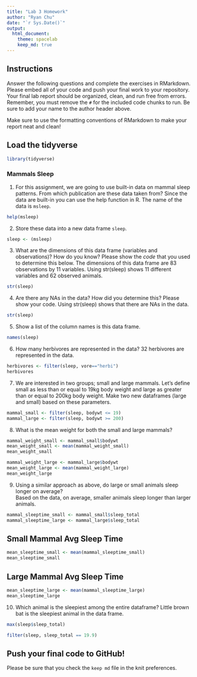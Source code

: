 ```yaml
---
title: "Lab 3 Homework"
author: "Ryan Chu"
date: "`r Sys.Date()`"
output:
  html_document: 
    theme: spacelab
    keep_md: true
---
```


## Instructions
Answer the following questions and complete the exercises in RMarkdown. Please embed all of your code and push your final work to your repository. Your final lab report should be organized, clean, and run free from errors. Remember, you must remove the `#` for the included code chunks to run. Be sure to add your name to the author header above.  

Make sure to use the formatting conventions of RMarkdown to make your report neat and clean!  

## Load the tidyverse
```r
library(tidyverse)
```

### Mammals Sleep  
1. For this assignment, we are going to use built-in data on mammal sleep patterns. From which publication are these data taken from? Since the data are built-in you can use the help function in R. The name of the data is `msleep`.  
```r
help(msleep)
```

2. Store these data into a new data frame `sleep`.  
```r
sleep <- (msleep)
```

3. What are the dimensions of this data frame (variables and observations)? How do you know? Please show the *code* that you used to determine this below.
 The dimensions of this data frame are 83 observations by 11 variables. Using str(sleep) shows 11 different variables and 62 observed animals. 
```r
str(sleep)
```

4. Are there any NAs in the data? How did you determine this? Please show your code. 
 Using str(sleep) shows that there are NAs in the data. 
```r
str(sleep)
```

5. Show a list of the column names is this data frame.
```r
names(sleep)
```

6. How many herbivores are represented in the data? 
 32 herbivores are represented in the data. 
```r
herbivores <- filter(sleep, vore=="herbi")
herbivores
```

7. We are interested in two groups; small and large mammals. Let's define small as less than or equal to 19kg body weight and large as greater than or equal to 200kg body weight. Make two new dataframes (large and small) based on these parameters.
```r
mammal_small <- filter(sleep, bodywt <= 19)
mammal_large <- filter(sleep, bodywt >= 200)
```

8. What is the mean weight for both the small and large mammals?
```r
mammal_weight_small <- mammal_small$bodywt
mean_weight_small <- mean(mammal_weight_small)
mean_weight_small
```

```r
mammal_weight_large <- mammal_large$bodywt
mean_weight_large <- mean(mammal_weight_large)
mean_weight_large
```

9. Using a similar approach as above, do large or small animals sleep longer on average?  
 Based on the data, on average, smaller animals sleep longer than larger animals. 

```r
mammal_sleeptime_small <- mammal_small$sleep_total
mammal_sleeptime_large <- mammal_large$sleep_total
```

## Small Mammal Avg Sleep Time
```r
mean_sleeptime_small <- mean(mammal_sleeptime_small)
mean_sleeptime_small
```

## Large Mammal Avg Sleep Time
```r
mean_sleeptime_large <- mean(mammal_sleeptime_large)
mean_sleeptime_large
```

10. Which animal is the sleepiest among the entire dataframe?
 Little brown bat is the sleepiest animal in the data frame. 
```r
max(sleep$sleep_total)
```
```r
filter(sleep, sleep_total == 19.9)
```

## Push your final code to GitHub!
Please be sure that you check the `keep md` file in the knit preferences.   